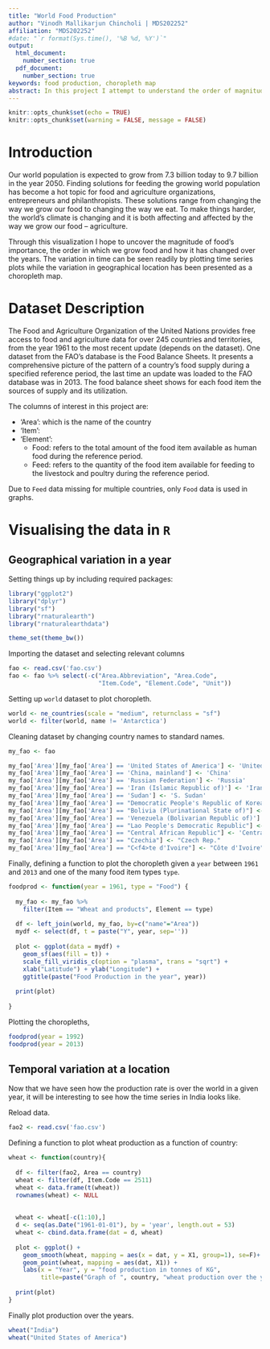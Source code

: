 ---
title: "World Food Production"
author: "Vinodh Mallikarjun Chincholi | MDS202252"
affiliation: "MDS202252"
#date: "`r format(Sys.time(), '%B %d, %Y')`"
output:
  html_document:
    number_section: true
  pdf_document:
    number_section: true
keywords: food production, choropleth map
abstract: In this project I attempt to understand the order of magnitude in which we grow food, how it has changed over the years as well as its variation with respect to geographical location over the world. The Dashboard for this project can be found [here](https://vinodh-chincholi.shinyapps.io/VisuDashboard/), while the YouTube video briefly explaining the Dashboard can be found [here](https://youtu.be/vt-FiB2DTRY).
---

```{r setup, include=FALSE}
knitr::opts_chunk$set(echo = TRUE)
knitr::opts_chunk$set(warning = FALSE, message = FALSE)
```

# Introduction

Our world population is expected to grow from 7.3 billion today to 9.7 billion in the year 2050. Finding solutions for feeding the growing world population has become a hot topic for food and agriculture organizations, entrepreneurs and philanthropists. These solutions range from changing the way we grow our food to changing the way we eat. To make things harder, the world's climate is changing and it is both affecting and affected by the way we grow our food – agriculture.

Through this visualization I hope to uncover the magnitude of food's importance, the order in which we grow food and how it has changed over the years. The variation in time can be seen readily by plotting time series plots while the variation in geographical location has been presented as a choropleth map.

# Dataset Description

The Food and Agriculture Organization of the United Nations provides free access to food and agriculture data for over 245 countries and territories, from the year 1961 to the most recent update (depends on the dataset). One dataset from the FAO's database is the Food Balance Sheets. It presents a comprehensive picture of the pattern of a country's food supply during a specified reference period, the last time an update was loaded to the FAO database was in 2013. The food balance sheet shows for each food item the sources of supply and its utilization.

The columns of interest in this project are:

- 'Area': which is the name of the country
- 'Item':
- 'Element':
  + Food: refers to the total amount of the food item available as human food during the reference period.
  + Feed: refers to the quantity of the food item available for feeding to the livestock and poultry during the reference period.

Due to ```Feed``` data missing for multiple countries, only ```Food``` data is used in graphs.

# Visualising the data in ```R```

## Geographical variation in a year

Setting things up by including required packages:
```{r, results='hide', message=FALSE}
library("ggplot2")
library("dplyr")
library("sf")
library("rnaturalearth")
library("rnaturalearthdata")

theme_set(theme_bw())
```

Importing the dataset and selecting relevant columns
```{r}
fao <- read.csv('fao.csv')
fao <- fao %>% select(-c("Area.Abbreviation", "Area.Code", 
                         "Item.Code", "Element.Code", "Unit"))
```

Setting up ```world``` dataset to plot choropleth.
```{r}
world <- ne_countries(scale = "medium", returnclass = "sf")
world <- filter(world, name != 'Antarctica')
```

Cleaning dataset by changing country names to standard names.
```{r}
my_fao <- fao 

my_fao['Area'][my_fao['Area'] == 'United States of America'] <- 'United States'
my_fao['Area'][my_fao['Area'] == 'China, mainland'] <- 'China'
my_fao['Area'][my_fao['Area'] == 'Russian Federation'] <- 'Russia'
my_fao['Area'][my_fao['Area'] == 'Iran (Islamic Republic of)'] <- 'Iran'
my_fao['Area'][my_fao['Area'] == 'Sudan'] <- 'S. Sudan'
my_fao['Area'][my_fao['Area'] == "Democratic People's Republic of Korea"] <- 'Korea'
my_fao['Area'][my_fao['Area'] == "Bolivia (Plurinational State of)"] <- 'Bolivia'
my_fao['Area'][my_fao['Area'] == 'Venezuela (Bolivarian Republic of)'] <- 'Venezuela'
my_fao['Area'][my_fao['Area'] == "Lao People's Democratic Republic"] <- 'Lao PDR'
my_fao['Area'][my_fao['Area'] == "Central African Republic"] <- 'Central African Rep.'
my_fao['Area'][my_fao['Area'] == "Czechia"] <- "Czech Rep."
my_fao['Area'][my_fao['Area'] == "C<f4>te d'Ivoire"] <- "Côte d'Ivoire"
```

Finally, defining a function to plot the choropleth given a ```year``` between ```1961``` and ```2013``` and one of the many food item types ```type```.
```{r}
foodprod <- function(year = 1961, type = "Food") {
  
  my_fao <- my_fao %>% 
    filter(Item == "Wheat and products", Element == type)
  
  df <- left_join(world, my_fao, by=c("name"="Area"))
  mydf <- select(df, t = paste("Y", year, sep=''))
  
  plot <- ggplot(data = mydf) +
    geom_sf(aes(fill = t)) +
    scale_fill_viridis_c(option = "plasma", trans = "sqrt") +
    xlab("Latitude") + ylab("Longitude") +
    ggtitle(paste("Food Production in the year", year))
  
  print(plot)
  
}
```


Plotting the choropleths,
```{r, fig.dim=c(10, 4.5), fig.show='hold'}
foodprod(year = 1992)
foodprod(year = 2013)
```

## Temporal variation at a location

Now that we have seen how the production rate is over the world in a given year, it will be interesting to see how the time series in India looks like.

Reload data.
```{r}
fao2 <- read.csv('fao.csv')
```


Defining a function to plot wheat production as a function of country:
```{r}
wheat <- function(country){
  
  df <- filter(fao2, Area == country)
  wheat <- filter(df, Item.Code == 2511)
  wheat <- data.frame(t(wheat))
  rownames(wheat) <- NULL
  
  
  wheat <- wheat[-c(1:10),]
  d <- seq(as.Date("1961-01-01"), by = 'year', length.out = 53)
  wheat <- cbind.data.frame(dat = d, wheat)
  
  plot <- ggplot() +
    geom_smooth(wheat, mapping = aes(x = dat, y = X1, group=1), se=F)+
    geom_point(wheat, mapping = aes(dat, X1)) +
    labs(x = "Year", y = "food production in tonnes of KG", 
         title=paste("Graph of ", country, "wheat production over the years"))
  
  print(plot)
}

```

\pagebreak
Finally plot production over the years.
```{r, fig.show='hold', fig.dim=c(6, 4)}
wheat("India")
wheat("United States of America")
```

